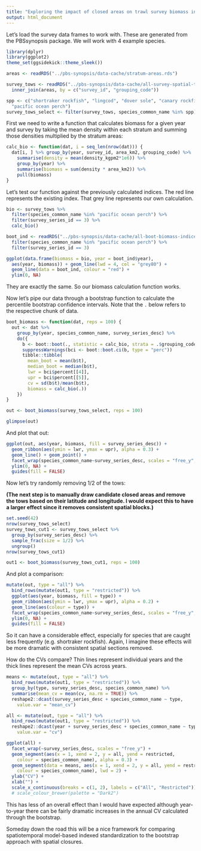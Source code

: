 ```yaml
---
title: "Exploring the impact of closed areas on trawl survey biomass index trends"
output: html_document
---
```


Let's load the survey data frames to work with. These are generated from the PBSsynopsis package. We will work with 4 example species.

```r
library(dplyr)
library(ggplot2)
theme_set(ggsidekick::theme_sleek())
```

```r
areas <- readRDS("../pbs-synopsis/data-cache/stratum-areas.rds")

survey_tows <- readRDS("../pbs-synopsis/data-cache/all-survey-spatial-tows.rds") %>%
  inner_join(areas, by = c("survey_id", "grouping_code"))

spp <- c("shortraker rockfish", "lingcod", "dover sole", "canary rockfish",
  "pacific ocean perch")
survey_tows_select <- filter(survey_tows, species_common_name %in% spp)
```

First we need to write a function that calculates biomass for a given year and survey by taking the mean density within each stratum and summing those densities multiplied by the stratum areas:

```r
calc_bio <- function(dat, i = seq_len(nrow(dat))) {
  dat[i, ] %>% group_by(year, survey_id, area_km2, grouping_code) %>% 
    summarise(density = mean(density_kgpm2*1e6)) %>% 
    group_by(year) %>% 
    summarise(biomass = sum(density * area_km2)) %>% 
    pull(biomass)
}
```

Let's test our function against the previously calculated indices. The red line represents the existing index. That grey line represents our own calculation.

```r
bio <- survey_tows %>% 
  filter(species_common_name %in% "pacific ocean perch") %>%
  filter(survey_series_id == 3) %>% 
  calc_bio()

boot_ind <- readRDS("../pbs-synopsis/data-cache/all-boot-biomass-indices.rds") %>%
  filter(species_common_name %in% "pacific ocean perch") %>% 
  filter(survey_series_id == 3)

ggplot(data.frame(biomass = bio, year = boot_ind$year),
  aes(year, biomass)) + geom_line(lwd = 4, col = "grey80") +
  geom_line(data = boot_ind, colour = "red") +
  ylim(0, NA)
```

They are exactly the same. So our biomass calculation function works.

Now let's pipe our data through a bootstrap function to calculate the percentile bootstrap confidence intervals. Note that the `.` below refers to the respective chunk of data.

```r
boot_biomass <- function(dat, reps = 100) {
  out <- dat %>%
    group_by(year, species_common_name, survey_series_desc) %>% 
    do({
      b <- boot::boot(., statistic = calc_bio, strata = .$grouping_code, R = reps)
      suppressWarnings(bci <- boot::boot.ci(b, type = "perc"))
      tibble::tibble(
        mean_boot = mean(b$t), 
        median_boot = median(b$t), 
        lwr = bci$percent[[4]], 
        upr = bci$percent[[5]], 
        cv = sd(b$t)/mean(b$t),
        biomass = calc_bio(.))
    })
}
```

```r
out <- boot_biomass(survey_tows_select, reps = 100)
```

```r
glimpse(out)
```

And plot that out:

```r
ggplot(out, aes(year, biomass, fill = survey_series_desc)) + 
  geom_ribbon(aes(ymin = lwr, ymax = upr), alpha = 0.3) +
  geom_line() + geom_point() +
  facet_wrap(species_common_name~survey_series_desc, scales = "free_y", ncol = 4) +
  ylim(0, NA) + 
  guides(fill = FALSE)
```

Now let's try randomly removing 1/2 of the tows:

**(The next step is to manually draw candidate closed areas and remove the tows based on their latitude and longitude. I would expect this to have a larger effect since it removes consistent spatial blocks.)**

```r
set.seed(42)
nrow(survey_tows_select)
survey_tows_cut1 <- survey_tows_select %>% 
  group_by(survey_series_desc) %>% 
  sample_frac(size = 1/2) %>% 
  ungroup()
nrow(survey_tows_cut1)
```

```r
out1 <- boot_biomass(survey_tows_cut1, reps = 100)
```

And plot a comparison:

```r
mutate(out, type = "all") %>% 
  bind_rows(mutate(out1, type = "restricted")) %>% 
  ggplot(aes(year, biomass, fill = type)) + 
  geom_ribbon(aes(ymin = lwr, ymax = upr), alpha = 0.2) +
  geom_line(aes(colour = type)) +
  facet_wrap(species_common_name~survey_series_desc, scales = "free_y", ncol = 4) +
  ylim(0, NA) + 
  guides(fill = FALSE)
```

So it can have a considerable effect, especially for species that are caught less frequently (e.g. shortraker rockfish). Again, I imagine these effects will be more dramatic with consistent spatial sections removed.

How do the CVs compare? Thin lines represent individual years and the thick lines represent the mean CVs across years. 

```r
means <- mutate(out, type = "all") %>% 
  bind_rows(mutate(out1, type = "restricted")) %>% 
  group_by(type, survey_series_desc, species_common_name) %>% 
  summarise(mean_cv = mean(cv, na.rm = TRUE)) %>% 
  reshape2::dcast(survey_series_desc + species_common_name ~ type, 
    value.var = "mean_cv")

all <- mutate(out, type = "all") %>% 
  bind_rows(mutate(out1, type = "restricted")) %>% 
  reshape2::dcast(year + survey_series_desc + species_common_name ~ type, 
    value.var = "cv")

ggplot(all) + 
  facet_wrap(~survey_series_desc, scales = "free_y") +
  geom_segment(aes(x = 1, xend = 2, y = all, yend = restricted, 
    colour = species_common_name), alpha = 0.3) +
  geom_segment(data = means, aes(x = 1, xend = 2, y = all, yend = restricted, 
    colour = species_common_name), lwd = 2) + 
  ylab("CV") +
  xlab("") +
  scale_x_continuous(breaks = c(1, 2), labels = c("All", "Restricted"))
  # scale_colour_brewer(palette = "Dark2")
```

This has less of an overall effect than I would have expected although year-to-year there can be fairly dramatic increases in the annual CV calculated through the bootstrap.

Someday down the road this will be a nice framework for comparing spatiotemporal model-based indexed standardization to the bootstrap approach with spatial closures.
